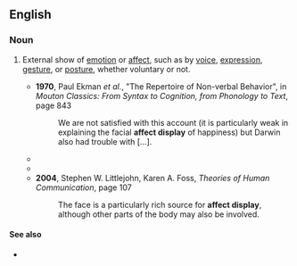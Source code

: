 ==English==

===Noun===
{{wikipedia}}
{{en-noun}}

# {{lb|en|psychology}} External show of [[emotion]] or [[affect]], such as by [[voice]], [[expression]], [[gesture]], or [[posture]], whether voluntary or not.
#* '''1970''', Paul Ekman ''et al.'', "The Repertoire of Non-verbal Behavior", in ''Mouton Classics: From Syntax to Cognition, from Phonology to Text'', page 843
#*: We are not satisfied with this account (it is particularly weak in explaining the facial '''affect display''' of happiness) but Darwin also had trouble with […].
#* {{quote-text|en|year=1987|author=Donald L. Nathanson|title=The Many Faces of Shame|page=16|passage=[…] Darwin (as is implicit in the title of his book ''The Expression of Emotions in Man and Animals'') saw facial affect display as the external expression of an internal emotional state, […].}}
#* {{quote-text|en|year=2002|author=Peter Fonagy|title=Affect Regulation, Mentalization, and the Development of the Self|page=178|passage=The marked '''affect-display''', remains, nevertheless, sufficiently similar to the parent's normative emotion expression for the infant to recognize the [….]}}
#* '''2004''', Stephen W. Littlejohn, Karen A. Foss, ''Theories of Human Communication'', page 107
#*: The face is a particularly rich source for '''affect display''', although other parts of the body may also be involved.

====See also====
* {{l|en|emotional expression}}
{{C|en|Appearance}}